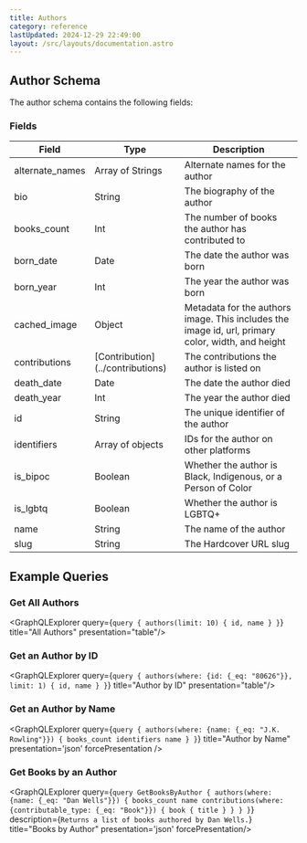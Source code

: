 ```yaml
---
title: Authors
category: reference
lastUpdated: 2024-12-29 22:49:00
layout: /src/layouts/documentation.astro
---
```




## Author Schema

The author schema contains the following fields:

### Fields

<table>
    <thead>
    <tr>
        <th>Field</th>
        <th>Type</th>
        <th>Description</th>
    </tr>
    </thead>
    <tbody>
    <tr>
        <td>alternate_names</td>
        <td>Array of Strings</td>
        <td>Alternate names for the author</td>
    </tr>
    <tr>
        <td>bio</td>
        <td>String</td>
        <td>The biography of the author</td>
    </tr>
    <tr>
        <td>books_count</td>
        <td>Int</td>
        <td>The number of books the author has contributed to</td>
    </tr>
    <tr>
        <td>born_date</td>
        <td>Date</td>
        <td>The date the author was born</td>
    </tr>
    <tr>
        <td>born_year</td>
        <td>Int</td>
        <td>The year the author was born</td>
    </tr>
    <tr>
        <td>cached_image</td>
        <td>Object</td>
        <td>Metadata for the authors image. This includes the image id, url, primary color, width, and height</td>
    </tr>
    <tr>
        <td>contributions</td>
        <td>[Contribution](../contributions)</td>
        <td>The contributions the author is listed on</td>
    </tr>
    <tr>
        <td>death_date</td>
        <td>Date</td>
        <td>The date the author died</td>
    </tr>
    <tr>
        <td>death_year</td>
        <td>Int</td>
        <td>The year the author died</td>
    </tr>
    <tr>
        <td>id</td>
        <td>String</td>
        <td>The unique identifier of the author</td>
    </tr>
    <tr>
        <td>identifiers</td>
        <td>Array of objects</td>
        <td>IDs for the author on other platforms</td>
    </tr>
    <tr>
        <td>is_bipoc</td>
        <td>Boolean</td>
        <td>Whether the author is Black, Indigenous, or a Person of Color</td>
    </tr>
    <tr>
        <td>is_lgbtq</td>
        <td>Boolean</td>
        <td>Whether the author is LGBTQ+</td>
    </tr>
    <tr>
        <td>name</td>
        <td>String</td>
        <td>The name of the author</td>
    </tr>
    <tr>
        <td>slug</td>
        <td>String</td>
        <td>The Hardcover URL slug</td>
    </tr>
    </tbody>
</table>

## Example Queries

### Get All Authors
<GraphQLExplorer query={`
query {
    authors(limit: 10) {
        id,
        name
    }
}
`}
    title="All Authors"
    presentation="table"/>

### Get an Author by ID

<GraphQLExplorer query={`
query {
    authors(where: {id: {_eq: "80626"}}, limit: 1) {
        id,
        name
    }
}
`}
    title="Author by ID"
    presentation="table"/>
    
### Get an Author by Name

<GraphQLExplorer query={`
query {
    authors(where: {name: {_eq: "J.K. Rowling"}}) {
        books_count
        identifiers
        name
    }
}
`} 
    title="Author by Name"
    presentation='json'
    forcePresentation
/>

### Get Books by an Author
<GraphQLExplorer query={`
query GetBooksByAuthor {
    authors(where: {name: {_eq: "Dan Wells"}}) {
        books_count
        name
        contributions(where: {contributable_type: {_eq: "Book"}}) {
            book {
                title
            }
        }
    }
}
`}
    description={`
    Returns a list of books authored by Dan Wells.
    `}
    title="Books by Author"
    presentation='json'
    forcePresentation/>

